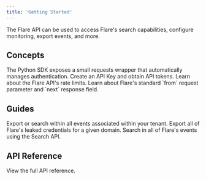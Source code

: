 ```yaml
---
title: 'Getting Started'
---
```


The Flare API can be used to access Flare's search capabilities, configure monitoring, export events, and more.

## Concepts

<CardGroup cols={2}>

  <Card title="Python SDK" icon="toolbox" href="/concepts/sdk">
    The Python SDK exposes a small requests wrapper
    that automatically manages authentication.
  </Card>

  <Card title="Authentication" icon="key" href="/concepts/authentication">
    Create an API Key and obtain API tokens.
  </Card>

  <Card title="Rate Limits" icon="gauge-high" href="/concepts/rate-limits">
    Learn about the Flare API's rate limits.
  </Card>

  <Card title="Paging" icon="scroll" href="/concepts/paging">
    Learn about Flare's standard `from` request parameter and `next` response field.
  </Card>

</CardGroup>

## Guides

<CardGroup cols={2}>

  <Card title="List Events Within a Tenant" icon="list" href="/guides/tenant-events">
    Export or search within all events associated within your tenant.
  </Card>

  <Card title="Exporting a Domain's Credentials" icon="passport" href="/guides/credentials-export-domain">
    Export all of Flare's leaked credentials for a given domain.
  </Card>

  <Card title="Global Search" icon="magnifying-glass" href="/guides/global-search">
    Search in all of Flare's events using the Search API.
  </Card>

</CardGroup>

## API Reference

<CardGroup cols={2}>
  <Card title="Endpoint References" icon="code" href="/api-reference">
    View the full API reference.
  </Card>
</CardGroup>
